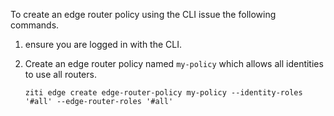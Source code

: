 

To create an edge router policy using the CLI issue the following commands.

1. ensure you are logged in with the CLI.

    <CliLoginMd/>

1. Create an edge router policy named `my-policy` which allows all identities to use all routers.

    ```text
    ziti edge create edge-router-policy my-policy --identity-roles '#all' --edge-router-roles '#all'
    ```
